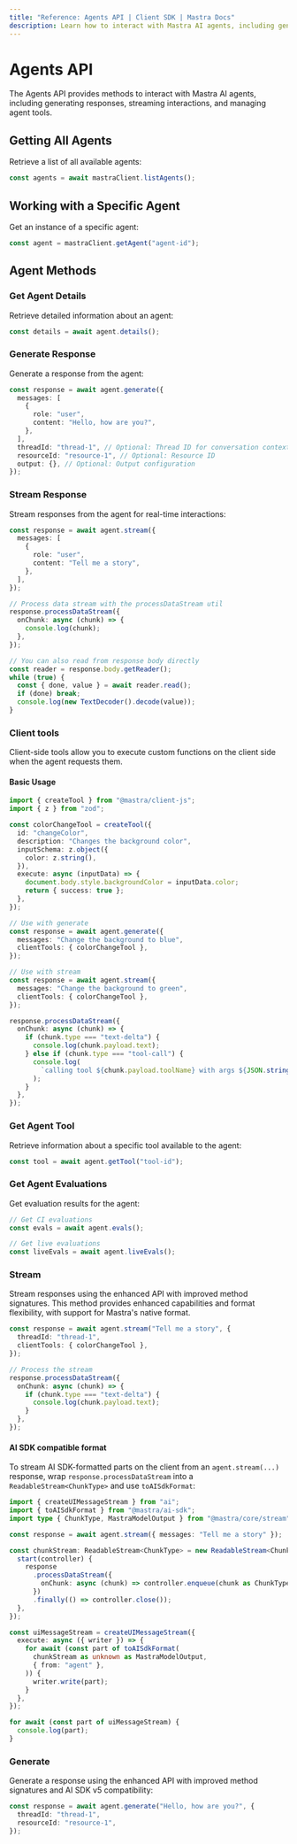 ```yaml
---
title: "Reference: Agents API | Client SDK | Mastra Docs"
description: Learn how to interact with Mastra AI agents, including generating responses, streaming interactions, and managing agent tools using the client-js SDK.
---
```


# Agents API

The Agents API provides methods to interact with Mastra AI agents, including generating responses, streaming interactions, and managing agent tools.

## Getting All Agents

Retrieve a list of all available agents:

```typescript
const agents = await mastraClient.listAgents();
```

## Working with a Specific Agent

Get an instance of a specific agent:

```typescript
const agent = mastraClient.getAgent("agent-id");
```

## Agent Methods

### Get Agent Details

Retrieve detailed information about an agent:

```typescript
const details = await agent.details();
```

### Generate Response

Generate a response from the agent:

```typescript
const response = await agent.generate({
  messages: [
    {
      role: "user",
      content: "Hello, how are you?",
    },
  ],
  threadId: "thread-1", // Optional: Thread ID for conversation context
  resourceId: "resource-1", // Optional: Resource ID
  output: {}, // Optional: Output configuration
});
```

### Stream Response

Stream responses from the agent for real-time interactions:

```typescript
const response = await agent.stream({
  messages: [
    {
      role: "user",
      content: "Tell me a story",
    },
  ],
});

// Process data stream with the processDataStream util
response.processDataStream({
  onChunk: async (chunk) => {
    console.log(chunk);
  },
});

// You can also read from response body directly
const reader = response.body.getReader();
while (true) {
  const { done, value } = await reader.read();
  if (done) break;
  console.log(new TextDecoder().decode(value));
}
```

### Client tools

Client-side tools allow you to execute custom functions on the client side when the agent requests them.

#### Basic Usage

```typescript
import { createTool } from "@mastra/client-js";
import { z } from "zod";

const colorChangeTool = createTool({
  id: "changeColor",
  description: "Changes the background color",
  inputSchema: z.object({
    color: z.string(),
  }),
  execute: async (inputData) => {
    document.body.style.backgroundColor = inputData.color;
    return { success: true };
  },
});

// Use with generate
const response = await agent.generate({
  messages: "Change the background to blue",
  clientTools: { colorChangeTool },
});

// Use with stream
const response = await agent.stream({
  messages: "Change the background to green",
  clientTools: { colorChangeTool },
});

response.processDataStream({
  onChunk: async (chunk) => {
    if (chunk.type === "text-delta") {
      console.log(chunk.payload.text);
    } else if (chunk.type === "tool-call") {
      console.log(
        `calling tool ${chunk.payload.toolName} with args ${JSON.stringify(chunk.payload.args, null, 2)}`,
      );
    }
  },
});
```

### Get Agent Tool

Retrieve information about a specific tool available to the agent:

```typescript
const tool = await agent.getTool("tool-id");
```

### Get Agent Evaluations

Get evaluation results for the agent:

```typescript
// Get CI evaluations
const evals = await agent.evals();

// Get live evaluations
const liveEvals = await agent.liveEvals();
```

### Stream

Stream responses using the enhanced API with improved method signatures. This method provides enhanced capabilities and format flexibility, with support for Mastra's native format.

```typescript
const response = await agent.stream("Tell me a story", {
  threadId: "thread-1",
  clientTools: { colorChangeTool },
});

// Process the stream
response.processDataStream({
  onChunk: async (chunk) => {
    if (chunk.type === "text-delta") {
      console.log(chunk.payload.text);
    }
  },
});
```

#### AI SDK compatible format

To stream AI SDK-formatted parts on the client from an `agent.stream(...)` response, wrap `response.processDataStream` into a `ReadableStream<ChunkType>` and use `toAISdkFormat`:

```typescript title="client-ai-sdk-transform.ts" copy
import { createUIMessageStream } from "ai";
import { toAISdkFormat } from "@mastra/ai-sdk";
import type { ChunkType, MastraModelOutput } from "@mastra/core/stream";

const response = await agent.stream({ messages: "Tell me a story" });

const chunkStream: ReadableStream<ChunkType> = new ReadableStream<ChunkType>({
  start(controller) {
    response
      .processDataStream({
        onChunk: async (chunk) => controller.enqueue(chunk as ChunkType),
      })
      .finally(() => controller.close());
  },
});

const uiMessageStream = createUIMessageStream({
  execute: async ({ writer }) => {
    for await (const part of toAISdkFormat(
      chunkStream as unknown as MastraModelOutput,
      { from: "agent" },
    )) {
      writer.write(part);
    }
  },
});

for await (const part of uiMessageStream) {
  console.log(part);
}
```

### Generate

Generate a response using the enhanced API with improved method signatures and AI SDK v5 compatibility:

```typescript
const response = await agent.generate("Hello, how are you?", {
  threadId: "thread-1",
  resourceId: "resource-1",
});
```
